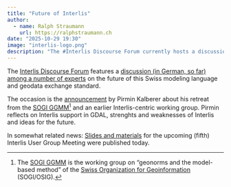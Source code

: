 ```yaml
---
title: "Future of Interlis"
author:
  - name: Ralph Straumann
    url: https://ralphstraumann.ch
date: "2025-10-29 19:30"
image: "interlis-logo.png"
description: "The #Interlis Discourse Forum currently hosts a discussion among experts reflecting on strengths and weaknesses and the future of the #datamodeling and #dataexchange #standard. Meanwhile, materials for the upcoming Interlis User Group Meeting were published today, continuing the community’s dialogue on Interlis development and practice."
---
```


The [Interlis Discourse Forum](https://interlis.discourse.group) features a 
[discussion (in German, so far) among a number of experts](https://interlis.discourse.group/t/gedanken-zur-zukunft-von-interlis/448/6) on the future of this Swiss modeling 
language and geodata exchange standard.

The occasion is the [announcement](https://blog.sourcepole.ch/2025/10/24/gedanken-zur-zukunft-von-interlis/) 
by Pirmin Kalberer about his retreat from the [SOGI GGMM](Geonormen und 
modellbasierte Methode (GGMM))[^sogiggm] and an earlier Interlis-centric 
working group. Pirmin reflects on Interlis support in GDAL, strenghts and 
weaknesses of Interlis and ideas for the future.

In somewhat related news: [Slides and materials](https://interlis.discourse.group/t/v-interlis-anwender-innen-treffen-rencontre-des-utilisateurs-interlis/424/9) 
for the upcoming (fifth) Interlis User Group Meeting were published today.

[^sogiggm]: The [SOGI GGMM](https://www.sogi.ch/de/netzwerke/standards) is the 
working group on "geonorms and the model-based method" of the [Swiss 
Organization for Geoinformation](https://www.sogi.ch/en) (SOGI/OSIG).

